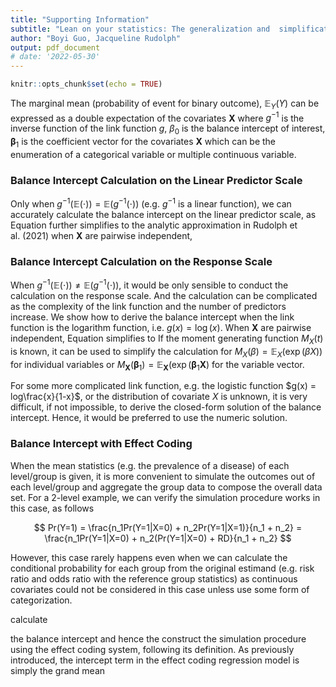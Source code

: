 ```yaml
---
title: "Supporting Information"
subtitle: "Lean on your statistics: The generalization and  simplification of the balance intercept problem"
author: "Boyi Guo, Jacqueline Rudolph"
output: pdf_document
# date: '2022-05-30'
---
```


```r
knitr::opts_chunk$set(echo = TRUE)
```

\newcommand{\bs}[1]{\boldsymbol{#1}}

The marginal mean (probability of event for binary outcome), $\mathbb{E}_Y(Y)$ can be expressed as a double expectation of the covariates $\bs X$
\begin{align*}
\mathbb{E}_Y(Y) &= \mathbb{E}_{\bs X}(\mathbb{E}_Y(Y|\bs X))\\
                         &= \mathbb{E}_{\bs X}(g^{-1}(\beta_0 + \bs \beta_1 \bs X)),
\end{align*}
where $g^{-1}$ is the inverse function of the link function $g$, $\beta_0$ is the balance intercept of interest, $\bs \beta_1$ is the coefficient vector for the covariates $\bs X$ which can be the enumeration of a categorical variable or multiple continuous variable.

### Balance Intercept Calculation on the Linear Predictor Scale
Only when $g^{-1}(\mathbb{E}(\cdot)) = \mathbb{E}(g^{-1}(\cdot))$ (e.g. $g^{-1}$ is a linear function), we can accurately calculate the balance intercept on the linear predictor scale, as
\begin{align}
\mathbb{E}_Y(Y) &= g^{-1}\{\mathbb{E}_{\bs X}(\beta_0 + \bs \beta_1 \bs X)\}\nonumber\\
g\{\mathbb{E}_Y(Y)\} &= \mathbb{E}_{\bs X}(\beta_0 + \bs \beta_1 \bs X)\nonumber\\
g\{\mathbb{E}_Y(Y)\} &= \beta_0 + \mathbb{E}_{\bs X}(\bs \beta_1 \bs X)\nonumber\\
\beta_0 &= g\{\mathbb{E}_Y(Y)\} - \mathbb{E}_{\bs X}(\bs \beta_1 \bs X).
\label{eq:linr_link}
\end{align}
Equation \eqref{eq:linr_link} further simplifies to the analytic approximation in Rudolph et al. (2021) when $\bs X$ are pairwise independent,
\begin{equation*}
\beta_0 = g\{\mathbb{E}_Y(Y)\} - \sum\limits_{j=1}^p \beta_j\mathbb{E}_{X_j}(X_j).
\end{equation*}

### Balance Intercept Calculation on the Response Scale
When $g^{-1}(\mathbb{E}(\cdot)) \neq \mathbb{E}(g^{-1}(\cdot))$, it would be only sensible to conduct the calculation on the response scale. And the calculation can be complicated as the complexity of the link function and the number of predictors increase. We show how to derive the balance intercept when the link function is the logarithm function, i.e. $g(x) = \log(x)$. 
\begin{align}
\mathbb{E}_Y(Y) &= \mathbb{E}_{\bs X}(\exp(\beta_0 + \bs \beta_1 \bs X))\nonumber\\
&= \mathbb{E}_{\bs X}(\exp(\beta_0) *\exp(\bs \beta_1 \bs X))\nonumber\\
&= \exp(\beta_0)\mathbb{E}_{\bs X}(\exp(\bs \beta_1 \bs X))\nonumber\\
\exp(\beta_0) &= \mathbb{E}_Y(Y) / \mathbb{E}_{\bs X}(\exp(\bs \beta_1 \bs X)\nonumber\\
\beta_0 &= \log\{\mathbb{E}_Y(Y) / \mathbb{E}_{\bs X}(\exp(\bs \beta_1 \bs X)\}\nonumber\\
\beta_0 & = \log(\mathbb{E}_Y(Y)) - \log(\mathbb{E}_{\bs X}(\exp(\bs \beta_1 \bs X)).
\label{eq:log_link}
\end{align}
When $\bs X$ are pairwise independent, Equation \eqref{eq:log_link} simplifies to 
\begin{equation*}
\beta_0 = \log \{\mathbb{E}_Y(Y)\} - \sum\limits_{j=1}^p \log(\mathbb{E}_{X_j}(\exp(\beta_j X_j))).
\end{equation*}
If the moment generating function $M_X(t)$ is known, it can be used to simplify the calculation for $M_X(\beta) = \mathbb{E}_{X}(\exp(\beta X))$ for individual variables or $M_{\bs X}(\bs \beta_1) =\mathbb{E}_{\bs X}(\exp(\bs \beta_1 \bs X)$ for the variable vector. 

For some more complicated link function, e.g. the logistic function $g(x) = log\frac{x}{1-x}$, or the distribution of covariate $X$ is unknown, it is very difficult, if not impossible, to derive the closed-form solution of the balance intercept. Hence, it would be preferred to use the numeric solution. 


### Balance Intercept with Effect Coding
When the mean statistics (e.g. the prevalence of a disease) of each level/group is given, it is more convenient to 
simulate the outcomes out of each level/group and aggregate the group data to compose the overall data set. For a 2-level example, we can verify the simulation procedure works in this case, as follows

$$
Pr(Y=1) = \frac{n_1Pr(Y=1|X=0) + n_2Pr(Y=1|X=1)}{n_1 + n_2} = \frac{n_1Pr(Y=1|X=0) + n_2(Pr(Y=1|X=0) + RD}{n_1 + n_2}
$$

However, this case rarely happens even when we can calculate the conditional probability for each group from the original estimand (e.g. risk ratio and odds ratio with the reference group statistics) as continuous covariates could not be considered in this case unless use some form of categorization.



calculate 

the balance intercept and hence the construct the simulation procedure using the effect coding system, following its definition. As previously introduced, the intercept term in the effect coding regression model is simply the grand mean 

